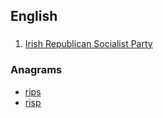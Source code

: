 ==English==

==={{initialism-old|en}}===
{{en-initialism}}
# [[w:Irish Republican Socialist Party|Irish Republican Socialist Party]]

===Anagrams===
* [[rips#English|rips]]
* [[risp#English|risp]]